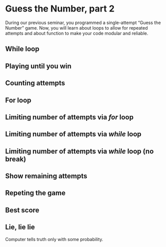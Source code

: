 # Guess the Number, part 2 {#seminar03}

During our previous seminar, you programmed a single-attempt "Guess the Number" game. Now, you will learn about loops to allow for repeated attempts and about function to make your code modular and reliable.

## While loop {#while-loop}

## Playing until you win

## Counting attempts

## For loop {#for-loop}

## Limiting number of attempts via _for_ loop

## Limiting number of attempts via _while_ loop

## Limiting number of attempts via _while_ loop (no break)

## Show remaining attempts

## Repeting the game

## Best score

## Lie, lie lie
Computer tells truth only with some probability.


